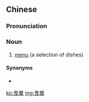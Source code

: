 {{also|食单}}
==Chinese==
{{zh-forms|s=食单}}

===Pronunciation===
{{zh-pron
|m=shídān
|c=sik6 daan1
|cat=n
}}

===Noun===
{{zh-noun|mw=張}}

# [[menu]] (a selection of dishes)

====Synonyms====
* {{zh-l|菜單}}

[[ko:食單]]
[[mg:食單]]